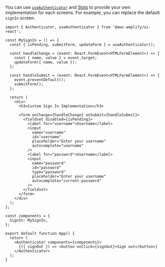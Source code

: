 You can use [`useAuthenticator`](#access--modify-auth-state) and [Slots](#headers--footers) to provide your own implementation for each screens. For example, you can replace the default `signIn` screen.

```tsx
import { Authenticator, useAuthenticator } from '@aws-amplify/ui-react';

const MySignIn = () => {
  const { isPending, submitForm, updateForm } = useAuthenticator();

  const handleChange = (event: React.FormEvent<HTMLFormElement>) => {
    const { name, value } = event.target;
    updateForm({ name, value });
  };

  const handleSubmit = (event: React.FormEvent<HTMLFormElement>) => {
    event.preventDefault();
    submitForm();
  };

  return (
    <div>
      <h3>Custom Sign In Implementation</h3>

      <form onChange={handleChange} onSubmit={handleSubmit}>
        <fieldset disabled={isPending}>
          <label for="username">Username</label>
          <input
            name="username"
            id="username"
            placeholder="Enter your username"
            autocomplete="username"
          />
          <label for="password">Username</label>
          <input
            name="password"
            id="password"
            type="password"
            placeholder="Enter your username"
            autocomplete="current-password"
          />
        </fieldset>
      </form>
    </div>
  );
};

const components = {
  SignIn: MySignIn,
};

export default function App() {
  return (
    <Authenticator components={components}>
      {({ signOut }) => <button onClick={signOut}>Sign out</button>}
    </Authenticator>
  );
}
```
